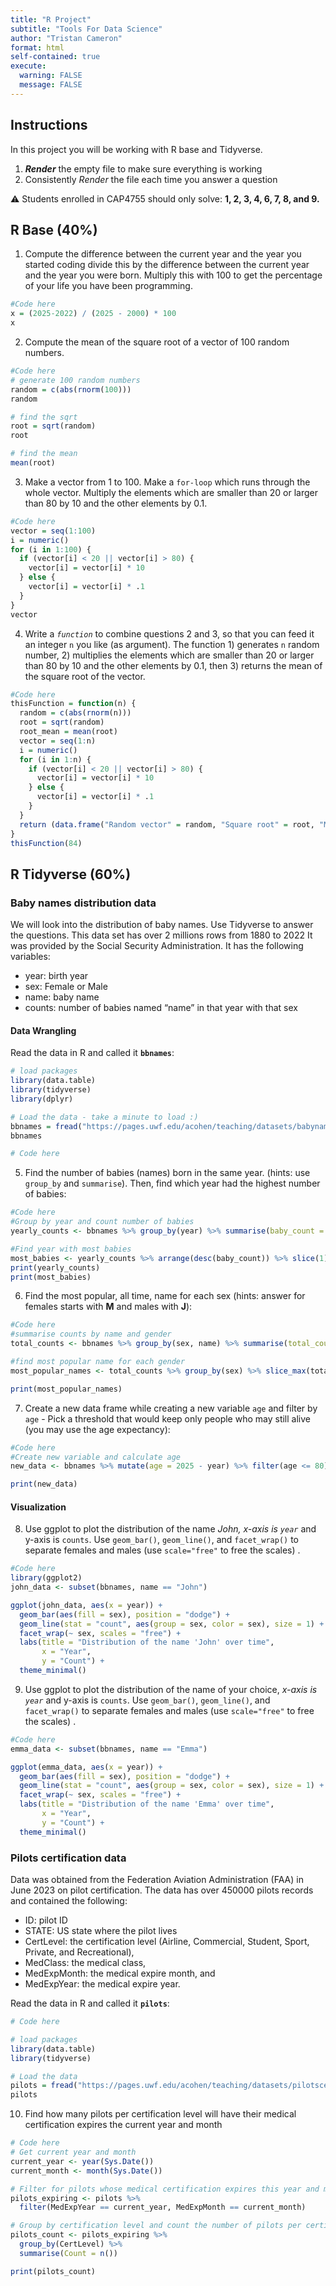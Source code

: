 ```yaml
---
title: "R Project"
subtitle: "Tools For Data Science"
author: "Tristan Cameron"
format: html
self-contained: true
execute:
  warning: FALSE
  message: FALSE
---
```


## **Instructions**

In this project you will be working with R base and Tidyverse.

1.  ***Render*** the empty file to make sure everything is working
2.  Consistently *Render* the file each time you answer a question

⚠️ Students enrolled in CAP4755 should only solve: **1, 2, 3, 4, 6, 7, 8, and 9.**

## R Base (40%)

1.  Compute the difference between the current year and the year you started coding divide this by the difference between the current year and the year you were born. Multiply this with 100 to get the percentage of your life you have been programming.

```r
#Code here
x = (2025-2022) / (2025 - 2000) * 100
x

```

2.  Compute the mean of the square root of a vector of 100 random numbers.

```r
#Code here
# generate 100 random numbers
random = c(abs(rnorm(100)))
random

# find the sqrt
root = sqrt(random)
root

# find the mean
mean(root)

```

3.  Make a vector from 1 to 100. Make a `for-loop` which runs through the whole vector. Multiply the elements which are smaller than 20 or larger than 80 by 10 and the other elements by 0.1.

```r
#Code here
vector = seq(1:100)
i = numeric()
for (i in 1:100) {
  if (vector[i] < 20 || vector[i] > 80) {
    vector[i] = vector[i] * 10
  } else {
    vector[i] = vector[i] * .1
  }
}
vector

```

4.  Write a *`function`* to combine questions 2 and 3, so that you can feed it an integer `n` you like (as argument). The function 1) generates `n` random number, 2) multiplies the elements which are smaller than 20 or larger than 80 by 10 and the other elements by 0.1, then 3) returns the mean of the square root of the vector.

```r
#Code here
thisFunction = function(n) {
  random = c(abs(rnorm(n)))
  root = sqrt(random)
  root_mean = mean(root)
  vector = seq(1:n)
  i = numeric()
  for (i in 1:n) {
    if (vector[i] < 20 || vector[i] > 80) {
      vector[i] = vector[i] * 10
    } else {
      vector[i] = vector[i] * .1
    }
  }
  return (data.frame("Random vector" = random, "Square root" = root, "Mean" = root_mean, "Adjusted vector" = vector))
}
thisFunction(84)

```

## R Tidyverse (60%)

### Baby names distribution data

We will look into the distribution of baby names. Use Tidyverse to answer the questions. This data set has over 2 millions rows from 1880 to 2022 It was provided by the Social Security Administration. It has the following variables:

-   year: birth year
-   sex: Female or Male
-   name: baby name
-   counts: number of babies named "name" in that year with that sex

#### Data Wrangling

Read the data in R and called it **`bbnames`**:

```r
# load packages
library(data.table)
library(tidyverse)
library(dplyr)

# Load the data - take a minute to load :)
bbnames = fread("https://pages.uwf.edu/acohen/teaching/datasets/babynames.csv", drop = "V1")
bbnames

# Code here
```

5.  Find the number of babies (names) born in the same year. (hints: use `group_by` and `summarise`). Then, find which year had the highest number of babies:

```r
#Code here
#Group by year and count number of babies
yearly_counts <- bbnames %>% group_by(year) %>% summarise(baby_count = n())

#Find year with most babies
most_babies <- yearly_counts %>% arrange(desc(baby_count)) %>% slice(1)
print(yearly_counts)
print(most_babies)

```

6.  Find the most popular, all time, name for each sex (hints: answer for females starts with **M** and males with **J**):

```r
#Code here
#summarise counts by name and gender
total_counts <- bbnames %>% group_by(sex, name) %>% summarise(total_count = sum(counts), groups = 'drop')

#find most popular name for each gender
most_popular_names <- total_counts %>% group_by(sex) %>% slice_max(total_count, n = 1, with_ties = F) %>% ungroup()

print(most_popular_names)
```

7.  Create a new data frame while creating a new variable `age` and filter by `age` - Pick a threshold that would keep only people who may still alive (you may use the age expectancy):

```r
#Code here
#Create new variable and calculate age
new_data <- bbnames %>% mutate(age = 2025 - year) %>% filter(age <= 80)

print(new_data)

```

#### Visualization

8.  Use ggplot to plot the distribution of the name *John, x-axis is `year`* and y-axis is `counts`. Use `geom_bar()`, `geom_line()`, and `facet_wrap()` to separate females and males (use `scale="free"` to free the scales) .

```r
#Code here
library(ggplot2)
john_data <- subset(bbnames, name == "John")

ggplot(john_data, aes(x = year)) +
  geom_bar(aes(fill = sex), position = "dodge") +  
  geom_line(stat = "count", aes(group = sex, color = sex), size = 1) +  
  facet_wrap(~ sex, scales = "free") +  
  labs(title = "Distribution of the name 'John' over time",
       x = "Year",
       y = "Count") +
  theme_minimal()
```

9.  Use ggplot to plot the distribution of the name of your choice, *x-axis is `year`* and y-axis is `counts`. Use `geom_bar()`, `geom_line()`, and `facet_wrap()` to separate females and males (use `scale="free"` to free the scales) .

```r
#Code here
emma_data <- subset(bbnames, name == "Emma")

ggplot(emma_data, aes(x = year)) +
  geom_bar(aes(fill = sex), position = "dodge") +  
  geom_line(stat = "count", aes(group = sex, color = sex), size = 1) +  
  facet_wrap(~ sex, scales = "free") +  
  labs(title = "Distribution of the name 'Emma' over time",
       x = "Year",
       y = "Count") +
  theme_minimal()
```

### Pilots certification data

Data was obtained from the Federation Aviation Administration (FAA) in June 2023 on pilot certification. The data has over 450000 pilots records and contained the following:

-   ID: pilot ID
-   STATE: US state where the pilot lives
-   CertLevel: the certification level (Airline, Commercial, Student, Sport, Private, and Recreational),
-   MedClass: the medical class,
-   MedExpMonth: the medical expire month, and
-   MedExpYear: the medical expire year.

Read the data in R and called it **`pilots`**:

```r
# Code here

# load packages
library(data.table)
library(tidyverse)

# Load the data 
pilots = fread("https://pages.uwf.edu/acohen/teaching/datasets/pilotscertification.csv")
pilots
```

10. Find how many pilots per certification level will have their medical certification expires the current year and month

```r
# Code here
# Get current year and month
current_year <- year(Sys.Date())
current_month <- month(Sys.Date())

# Filter for pilots whose medical certification expires this year and month
pilots_expiring <- pilots %>%
  filter(MedExpYear == current_year, MedExpMonth == current_month)

# Group by certification level and count the number of pilots per certification level
pilots_count <- pilots_expiring %>%
  group_by(CertLevel) %>%
  summarise(Count = n())

print(pilots_count)
```
